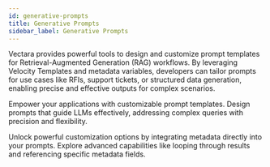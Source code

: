 ```yaml
---
id: generative-prompts
title: Generative Prompts
sidebar_label: Generative Prompts
---
```



Vectara provides powerful tools to design and customize prompt templates for 
Retrieval-Augmented Generation (RAG) workflows. By leveraging Velocity 
Templates and metadata variables, developers can tailor prompts for use cases 
like RFIs, support tickets, or structured data generation, enabling precise 
and effective outputs for complex scenarios.

<Grid columns={3}>
  <TopicButton
    title="Vectara Prompt Engine"
    href="/docs/prompts/vectara-prompt-engine">
    <Spacer size="l" />
    Empower your applications with customizable prompt templates.
    <Spacer size="l" />
    Design prompts that guide LLMs effectively, addressing complex queries 
    with precision and flexibility.
  </TopicButton>
  
  <TopicButton
    title="Custom Prompts with Metadata"
    href="/docs/prompts/custom-prompts-with-metadata">
    <Spacer size="l" />
    Unlock powerful customization options by integrating metadata directly into 
    your prompts.
    <Spacer size="l" />
    Explore advanced capabilities like looping through results and referencing 
    specific metadata fields.
  </TopicButton>
</Grid>


